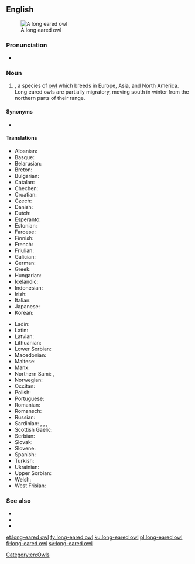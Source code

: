 ==English==
[[Image:Waldohreule_in_freier_Wildbahn.jpg|thumb|A long eared owl]]

===Pronunciation===
* {{a|UK}} {{IPA|/ˌlɒŋɪədˈaʊl/|lang=en}}

===Noun===
{{en-noun|head=[[long]]-[[eared]] [[owl]]}}

# {{taxlink|Asio otus|species|noshow=1}}, a species of [[owl]] which breeds in Europe, Asia, and North America. Long eared owls are partially migratory, moving south in winter from the northern parts of their range.

====Synonyms====
* {{taxlink|Stix otus|species|noshow=1}} {{qualifier|former taxonomic name}}

====Translations====
{{trans-top|Asio otus}}
* Albanian: {{t|sq|bufi veshgjatë}}
* Basque: {{t|eu|hontz ertain}}
* Belarusian: {{t|be|вушастая сава|sc=Cyrl}}
* Breton: {{t|br|toud penn-kazh}}
* Bulgarian: {{t|bg|горска ушата сова|tr=[[gorska ušata sova]]|sc=Cyrl}}
* Catalan: {{t|ca|mussol banyut}}
* Chechen: {{t|ce|бухIа}}
* Croatian: {{t|sh|mala ušara}}
* Czech: {{t|cs|kalous}}
* Danish: {{t|da|skovhornugle}}
* Dutch: {{t|nl|ransuil|m}}
* Esperanto: {{t|eo|orelstrigo}}
* Estonian: {{t|et|kőrvukräts}}
* Faroese: {{t|fo|kattúla}}
* Finnish: {{t+|fi|sarvipöllö}}
* French: {{t|fr|hibou moyen duc|m}}
* Friulian: {{t|fur|çus}}
* Galician: {{t|gl|bufo pequeno}}
* German: {{t|de|Waldohreule|f}}
* Greek: {{t+|el|νανόμπουφος|sc=Grek}}
* Hungarian: {{t|hu|erdei fülesbagoly}}
* Icelandic: {{t+|is|eyrugla}}
* Indonesian: {{t-needed|id}}
* Irish: {{t|ga|ceann cait}}
* Italian: {{t|it|gufo comune}}
* Japanese: {{t-needed|ja}}
* Korean: {{t+|ko|부엉이|tr=buEongI|sc=Kore}}
{{trans-mid}}
* Ladin: {{t|lld|ciuita}}
* Latin: {{t|la|Asio otus}}
* Latvian: {{t|lv|ausainā pūce}}
* Lithuanian: {{t|lt|mažasis apuokas}}
* Lower Sorbian:
* Macedonian: {{t|mk|мал був|tr=[[mal buv]]|sc=Cyrl}}
* Maltese: {{t|mt|qattus}}
* Manx: {{t|gv|hullad eairkagh|f}}
* Northern Sami: {{t|se|bealljeloađgu}}, {{t|se|bealljeloatku}}
* Norwegian: {{t|no|hornugle}}
* Occitan: {{t+|oc|duganèl}}
* Polish: {{t|pl|sowa szara}}
* Portuguese: {{t|pt|mocho-pequeno|m}}
* Romanian: {{t|ro|ciuf de pădure|m}}
* Romansch: {{t|rm|piv mesaun}}
* Russian: {{t|ru|ушастая сова|tr=[[ušastaja sova]]|sc=Cyrl}}
* Sardinian: {{t|sc|cuccumeu}}, {{t|sc|cuccummiau}}, {{t|sc|cuccu}}, {{t|sc|cuccumeò}}
* Scottish Gaelic: {{t|gd|comhachag-adharcach|f}}
* Serbian: {{t|sh|мала ушара}}
* Slovak: {{t|sk|myšiarka ušatá}}
* Slovene: {{t|sl|mala uharica}}
* Spanish: {{t|es|búho chico}}
* Turkish: {{t+|tr|kulaklı orman baykuşu}}
* Ukrainian: {{t|uk|сова вухата|sc=Cyrl}}
* Upper Sorbian: {{t|hsb|lěsawa}}
* Welsh: {{t|cy|tylluan gorniog}}
* West Frisian: {{t|fy|hoarnûle}}
{{trans-bottom}}

===See also===
* {{pedia}}
* {{specieslite|Asio otus}}
* {{commonslite|Asio otus}}

[[Category:en:Owls]]

[[et:long-eared owl]]
[[fy:long-eared owl]]
[[ku:long-eared owl]]
[[pl:long-eared owl]]
[[fi:long-eared owl]]
[[sv:long-eared owl]]